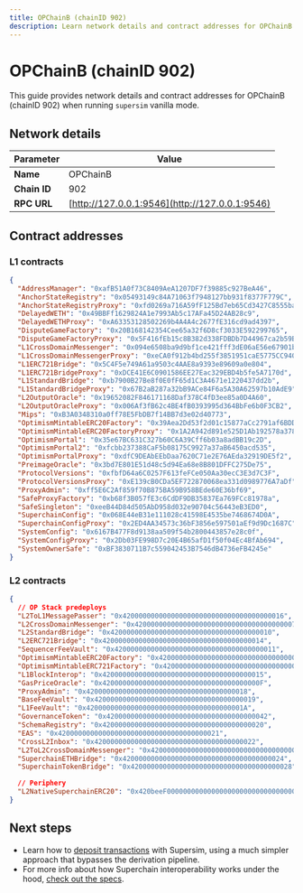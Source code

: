 ```yaml
---
title: OPChainB (chainID 902)
description: Learn network details and contract addresses for OPChainB (chainID 902).
---
```


# OPChainB (chainID 902)

This guide provides network details and contract addresses for OPChainB (chainID 902) when running `supersim` vanilla mode.

## Network details

| **Parameter** | **Value**                                      |
| ------------- | ---------------------------------------------- |
| **Name**      | OPChainB                                       |
| **Chain ID**  | 902                                            |
| **RPC URL**   | [http://127.0.0.1:9546](http://127.0.0.1:9546) |

## Contract addresses

### L1 contracts

```json
{
  "AddressManager": "0xafB51A0f73C8409AeA1207DF7f39885c927BeA46",
  "AnchorStateRegistry": "0x05493149c84A71063f7948127bb931f8377F779C",
  "AnchorStateRegistryProxy": "0xfd0269a716A59fF125Bd7eb65Cd3427C8555bab7",
  "DelayedWETH": "0x49BBFf1629824A1e7993Ab5c17AFa45D24AB28c9",
  "DelayedWETHProxy": "0xA63353128502269b4A4A4c2677fE316cd9ad4397",
  "DisputeGameFactory": "0x20B168142354Cee65a32f6D8cf3033E592299765",
  "DisputeGameFactoryProxy": "0x5F416fEb15c8B382d338FDBDb7D44967ca2b59BC",
  "L1CrossDomainMessenger": "0x094e6508ba9d9bf1ce421fff3dE06aE56e67901b",
  "L1CrossDomainMessengerProxy": "0xeCA0f912b4bd255f3851951caE5775CC9400aA3B",
  "L1ERC721Bridge": "0x5C4F5e749A61a9503c4AAE8a9393e89609a0e804",
  "L1ERC721BridgeProxy": "0xDCE41E6C0901586EE27Eac329EBD4b5fe5A7170d",
  "L1StandardBridge": "0xb7900B27Be8f0E0fF65d1C3A4671e1220437dd2b",
  "L1StandardBridgeProxy": "0x67B2aB287a32bB9ACe84F6a5A30A62597b10AdE9",
  "L2OutputOracle": "0x19652082F846171168Daf378C4fD3ee85a0D4A60",
  "L2OutputOracleProxy": "0x006Af3fB62c4BE4fB0393995d364BbFe6b0F3CB2",
  "Mips": "0xB3A0348310a0ff78E5FbDB7f14BB7d3e02d40773",
  "OptimismMintableERC20Factory": "0x39Aea2Dd53f2d01c15877aCc2791af6BDD7aD567",
  "OptimismMintableERC20FactoryProxy": "0x1A2A942d891e525D1Ab192578a378980729fD585",
  "OptimismPortal": "0x35e67BC631C327b60C6A39Cff6b03a8adBB19c2D",
  "OptimismPortal2": "0xfcbb237388CaF5b08175C9927a37aB6450acd535",
  "OptimismPortalProxy": "0xdfC9DEAbEEbDaa7620C71e2E76AEda32919DE5f2",
  "PreimageOracle": "0x3bd7E801E51d48c5d94Ea68e8B801DFFC275De75",
  "ProtocolVersions": "0xfbfD64a6C0257F613feFCe050Aa30ecC3E3d7C3F",
  "ProtocolVersionsProxy": "0xE139cB0CDa5EF722870068ea331d0989776A7aDf",
  "ProxyAdmin": "0xff5E6C2Af859f70B875BA59B958BEde60E36bf69",
  "SafeProxyFactory": "0xb68f3B057fE3c6CdDF9DB35837Ea769FCc81978a",
  "SafeSingleton": "0xeeB44D84d505AbD958d032e90704c56443eB3ED0",
  "SuperchainConfig": "0x068E44eB31e111028c41598E4535be7468674D0A",
  "SuperchainConfigProxy": "0x2ED4AA34573c36bF3856e597501aEf9d9Dc1687C",
  "SystemConfig": "0x6167B477F8d9138aa509f54b2800443857e28c0f",
  "SystemConfigProxy": "0x2Db03FE998D7c20E4B65afD1f50f04Ec4BfAb694",
  "SystemOwnerSafe": "0xBF3830711B7c559042453B7546dB4736eFB4245e"
}
```

### L2 contracts

```json
{
  // OP Stack predeploys
  "L2ToL1MessagePasser": "0x4200000000000000000000000000000000000016",
  "L2CrossDomainMessenger": "0x4200000000000000000000000000000000000007",
  "L2StandardBridge": "0x4200000000000000000000000000000000000010",
  "L2ERC721Bridge": "0x4200000000000000000000000000000000000014",
  "SequencerFeeVault": "0x4200000000000000000000000000000000000011",
  "OptimismMintableERC20Factory": "0x4200000000000000000000000000000000000012",
  "OptimismMintableERC721Factory": "0x4200000000000000000000000000000000000017",
  "L1BlockInterop": "0x4200000000000000000000000000000000000015",
  "GasPriceOracle": "0x420000000000000000000000000000000000000F",
  "ProxyAdmin": "0x4200000000000000000000000000000000000018",
  "BaseFeeVault": "0x4200000000000000000000000000000000000019",
  "L1FeeVault": "0x420000000000000000000000000000000000001A",
  "GovernanceToken": "0x4200000000000000000000000000000000000042",
  "SchemaRegistry": "0x4200000000000000000000000000000000000020",
  "EAS": "0x4200000000000000000000000000000000000021",
  "CrossL2Inbox": "0x4200000000000000000000000000000000000022",
  "L2ToL2CrossDomainMessenger": "0x4200000000000000000000000000000000000023",
  "SuperchainETHBridge": "0x4200000000000000000000000000000000000024",
  "SuperchainTokenBridge": "0x4200000000000000000000000000000000000028",

  // Periphery
  "L2NativeSuperchainERC20": "0x420beeF000000000000000000000000000000001"
}
```

## Next steps

*   Learn how to [deposit transactions](/app-developers/tutorials/supersim/deposit-transactions) with Supersim, using a much simpler approach that bypasses the derivation pipeline.
*   For more info about how Superchain interoperability works under the hood, [check out the specs](https://specs.optimism.io/interop/overview.html?utm_source=op-docs&utm_medium=docs).
